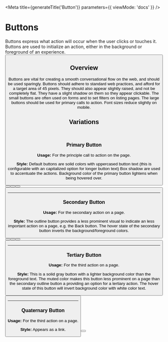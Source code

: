 
<Meta
  title={generateTitle('Button')}
  parameters={{
    viewMode: 'docs'
  }}
/>

# Buttons
Buttons express what action will occur when the user clicks or touches it. Buttons are used to initialize an action, either in the background or foreground of an experience.
<Canvas>
  <Story>
    <Button text="Button" />
  </Story>
</Canvas>

## Overview
Buttons are vital for creating a smooth conversational flow on the web, and should be used sparingly. Buttons should adhere to standard web practices, and afford for a target area of 45 pixels. They should also appear slightly raised, and not be completely flat. They have a slight shadow on them so they appear clickable. The small buttons are often used on forms and to set filters on listing pages. The large buttons should be used for primary calls to action. Font sizes reduce slightly on mobile.


## Variations
<br />

### Primary Button
**Usage:** For the principle call to action on the page.

**Style:**
Default buttons are solid colors with uppercased button text (this is configurable with an capitalized option for longer button text) Box shadow are used to accentuate the actions. Background color of the primary button lightens when being hovered over.
<Canvas>
  <Button usage="primary" text="button"/>
  <Button usage="primary" theme="c-primary-alt" text="button"/>
  <Button usage="primary" theme="c-highlight" text="button"/>
  <Button usage="primary" theme="c-gray-dark" text="button"/>
</Canvas>


<hr className="sp--top" />

### Secondary Button
**Usage:** For the secondary action on a page.

**Style:**
The outline button provides a less prominent visual to indicate an less important action on a page, e.g. the Back button. The hover state of the secondary button inverts the background/foreground colors.
<Canvas>
  <Button usage="secondary" text="button"/>
  <Button usage="secondary" theme="c-primary-alt" text="button"/>
  <Button usage="secondary" theme="c-highlight" text="button"/>
  <Button usage="secondary" theme="c-gray-dark" text="button"/>
</Canvas>

<hr className="sp--top" />

### Tertiary Button
**Usage:** For the third action on a page.

**Style:** This is a solid gray button with a lighter background color than the foreground text. The muted color makes this button less prominent on a page than the secondary outline button a providing an option for a tertiary action. The hover state of this button will invert background color with white color text.

<Canvas>
  <Button usage="tertiary" text="button"/>
</Canvas>

<hr className="sp--top" />

### Quaternary Button
**Usage:** For the third action on a page.

**Style:**
Appears as a link.

<Canvas>
  <Button usage="quaternary" text="button"/>
</Canvas>
